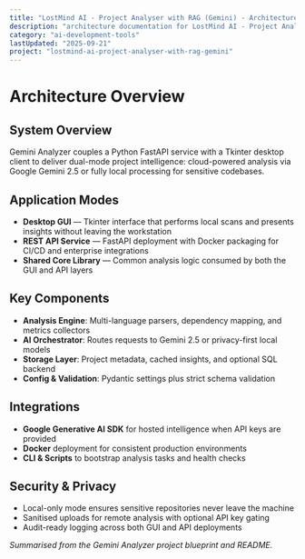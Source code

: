 ```yaml
---
title: "LostMind AI - Project Analyser with RAG (Gemini) - Architecture"
description: "architecture documentation for LostMind AI - Project Analyser with RAG (Gemini)"
category: "ai-development-tools"
lastUpdated: "2025-09-21"
project: "lostmind-ai-project-analyser-with-rag-gemini"
---
```


# Architecture Overview

## System Overview
Gemini Analyzer couples a Python FastAPI service with a Tkinter desktop client to deliver dual-mode project intelligence: cloud-powered analysis via Google Gemini 2.5 or fully local processing for sensitive codebases.

## Application Modes
- **Desktop GUI** — Tkinter interface that performs local scans and presents insights without leaving the workstation
- **REST API Service** — FastAPI deployment with Docker packaging for CI/CD and enterprise integrations
- **Shared Core Library** — Common analysis logic consumed by both the GUI and API layers

## Key Components
- **Analysis Engine**: Multi-language parsers, dependency mapping, and metrics collectors
- **AI Orchestrator**: Routes requests to Gemini 2.5 or privacy-first local models
- **Storage Layer**: Project metadata, cached insights, and optional SQL backend
- **Config & Validation**: Pydantic settings plus strict schema validation

## Integrations
- **Google Generative AI SDK** for hosted intelligence when API keys are provided
- **Docker** deployment for consistent production environments
- **CLI & Scripts** to bootstrap analysis tasks and health checks

## Security & Privacy
- Local-only mode ensures sensitive repositories never leave the machine
- Sanitised uploads for remote analysis with optional API key gating
- Audit-ready logging across both GUI and API deployments

*Summarised from the Gemini Analyzer project blueprint and README.*
